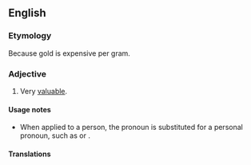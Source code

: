==English==

===Etymology===
Because gold is expensive per gram.<!--or any measure of weight. User:Mglovesfun-->

===Adjective===
{{head|en|adjective|head=[[worth]] [[its]] [[weight]] [[in]] [[gold]]}}

# {{context|idiomatic|lang=en}} Very [[valuable]].
#: {{usex|I find my dog is '''worth its weight in gold''' on those long snowy weekends when I can't get out.|lang=en}}

====Usage notes====
* When applied to a person, the pronoun {{term/t|en|its}} is substituted for a personal pronoun, such as {{term/t|en|his}} or {{term/t|en|her}}.

====Translations====
{{trans-top|idiomatic: very valuable}}
{{trans-mid}}
{{trans-bottom}}